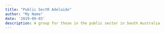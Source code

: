 ```yaml
---
title: "Public SectR Adelaide"
author: "My Name"
date: '2019-09-03'
description: A group for those in the public sector in South Australia who use (or would like to use) the R language. 
---
```


